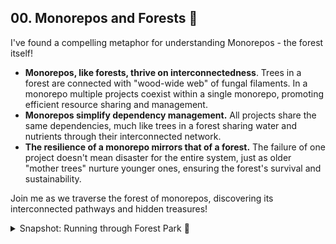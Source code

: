 ## 00. Monorepos and Forests 🌳

I've found a compelling metaphor for understanding Monorepos - the forest itself!

- **Monorepos, like forests, thrive on interconnectedness**. Trees in a forest are connected with "wood-wide web" of fungal filaments. In a monorepo multiple projects coexist within a single monorepo, promoting efficient resource sharing and management.
- **Monorepos simplify dependency management.** All projects share the same dependencies, much like trees in a forest sharing water and nutrients through their interconnected network.
- **The resilience of a monorepo mirrors that of a forest.** The failure of one project doesn't mean disaster for the entire system, just as older "mother trees" nurture younger ones, ensuring the forest's survival and sustainability.

Join me as we traverse the forest of monorepos, discovering its interconnected pathways and hidden treasures!

<details>
<summary>Snapshot: Running through Forest Park 👟</summary>

![](../../resources/images/000-intro-monorepos-forests.jpg)

</details>
